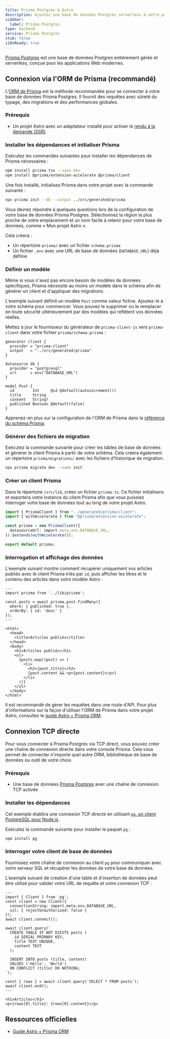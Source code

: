 ```yaml
---
title: Prisma Postgres & Astro
description: Ajoutez une base de données Postgres serverless à votre projet Astro avec Prisma Postgres
sidebar:
  label: Prisma Postgres
type: backend
service: Prisma Postgres
stub: false
i18nReady: true
---
```



[Prisma Postgres](https://www.prisma.io/) est une base de données Postgres entièrement gérée et serverless, conçue pour les applications Web modernes.

## Connexion via l'ORM de Prisma (recommandé)

L'[ORM de Prisma](https://www.prisma.io/orm) est la méthode recommandée pour se connecter à votre base de données Prisma Postgres. Il fournit des requêtes avec sûreté du typage, des migrations et des performances globales.

### Prérequis
- Un projet Astro avec un adaptateur installé pour activer le [rendu à la demande (SSR)](/fr/guides/on-demand-rendering/).

### Installer les dépendances et initialiser Prisma

Exécutez les commandes suivantes pour installer les dépendances de Prisma nécessaires :

```bash
npm install prisma tsx --save-dev
npm install @prisma/extension-accelerate @prisma/client
```

Une fois installé, initialisez Prisma dans votre projet avec la commande suivante :

```bash
npx prisma init --db --output ../src/generated/prisma
```

Vous devrez répondre à quelques questions lors de la configuration de votre base de données Prisma Postgres. Sélectionnez la région la plus proche de votre emplacement et un nom facile à retenir pour votre base de données, comme « Mon projet Astro ».

Cela créera :
- Un répertoire `prisma/` avec un fichier `schema.prisma`
- Un fichier `.env` avec une URL de base de données (`DATABASE_URL`) déjà définie

### Définir un modèle

Même si vous n'avez pas encore besoin de modèles de données spécifiques, Prisma nécessite au moins un modèle dans le schéma afin de générer un client et d'appliquer des migrations.

L'exemple suivant définit un modèle `Post` comme valeur fictive. Ajoutez-le à votre schéma pour commencer. Vous pouvez le supprimer ou le remplacer en toute sécurité ultérieurement par des modèles qui reflètent vos données réelles.

Mettez à jour le fournisseur du générateur de `prisma-client-js` vers `prisma-client` dans votre fichier `prisma/schema.prisma` :

```prisma title="prisma/schema.prisma" {2} ins={11-16}
generator client {
  provider = "prisma-client"
  output   = "../src/generated/prisma"
}

datasource db {
  provider = "postgresql"
  url      = env("DATABASE_URL")
}

model Post {
  id        Int     @id @default(autoincrement())
  title     String
  content   String?
  published Boolean @default(false)
}
```

Apprenez-en plus sur la configuration de l'ORM de Prisma dans la [référence du schéma Prisma](https://www.prisma.io/docs/concepts/components/prisma-schema).

### Générer des fichiers de migration

Exécutez la commande suivante pour créer les tables de base de données et générer le client Prisma à partir de votre schéma. Cela créera également un répertoire `prisma/migrations/` avec les fichiers d’historique de migration.

```bash
npx prisma migrate dev --name init
```

### Créer un client Prisma

Dans le répertoire `/src/lib`, créez un fichier `prisma.ts`. Ce fichier initialisera et exportera votre instance du client Prisma afin que vous puissiez interroger votre base de données tout au long de votre projet Astro.

```typescript title="src/lib/prisma.ts"
import { PrismaClient } from "../generated/prisma/client";
import { withAccelerate } from "@prisma/extension-accelerate";

const prisma = new PrismaClient({
  datasourceUrl: import.meta.env.DATABASE_URL,
}).$extends(withAccelerate());

export default prisma;
```

### Interrogation et affichage des données

L'exemple suivant montre comment récupérer uniquement vos articles publiés avec le client Prisma triés par `id`, puis afficher les titres et le contenu des articles dans votre modèle Astro :

```astro title="src/pages/posts.astro" {2, 4-7}
---
import prisma from '../lib/prisma';

const posts = await prisma.post.findMany({
  where: { published: true },
  orderBy: { id: 'desc' }
});
---

<html>
  <head>
    <title>Articles publiés</title>
  </head>
  <body>
    <h1>Articles publiés</h1>
    <ul>
      {posts.map((post) => (
        <li>
          <h2>{post.title}</h2>
          {post.content && <p>{post.content}</p>}
        </li>
      ))}
    </ul>
  </body>
</html>
```

Il est recommandé de gérer les requêtes dans une route d'API. Pour plus d'informations sur la façon d'utiliser l'ORM de Prisma dans votre projet Astro, consultez le [guide Astro + Prisma ORM](https://www.prisma.io/docs/guides/astro).

## Connexion TCP directe
Pour vous connecter à Prisma Postgres via TCP direct, vous pouvez créer une chaîne de connexion directe dans votre console Prisma. Cela vous permet de connecter n'importe quel autre ORM, bibliothèque de base de données ou outil de votre choix.

### Prérequis
- Une base de données [Prisma Postgres](https://pris.ly/ppg) avec une chaîne de connexion TCP activée

### Installer les dépendances

Cet exemple établira une connexion TCP directe en utilisant [`pg`, un client PostgreSQL pour Node.js](https://github.com/brianc/node-postgres).

Exécutez la commande suivante pour installer le paquet `pg` :

```bash
npm install pg
```

### Interroger votre client de base de données

Fournissez votre chaîne de connexion au client `pg` pour communiquer avec votre serveur SQL et récupérer les données de votre base de données.

L'exemple suivant de création d'une table et d'insertion de données peut être utilisé pour valider votre URL de requête et votre connexion TCP :

```astro title="src/pages/index.astro" {2-19}
---
import { Client } from 'pg';
const client = new Client({ 
  connectionString: import.meta.env.DATABASE_URL,
  ssl: { rejectUnauthorized: false }
});
await client.connect();

await client.query(`
  CREATE TABLE IF NOT EXISTS posts (
    id SERIAL PRIMARY KEY,
    title TEXT UNIQUE,
    content TEXT
  );
  
  INSERT INTO posts (title, content)
  VALUES ('Hello', 'World')
  ON CONFLICT (title) DO NOTHING;
`);

const { rows } = await client.query('SELECT * FROM posts');
await client.end();
---

<h1>Articles</h1>
<p>{rows[0].title}: {rows[0].content}</p>
```

## Ressources officielles

- [Guide Astro + Prisma ORM](https://www.prisma.io/docs/guides/astro)

